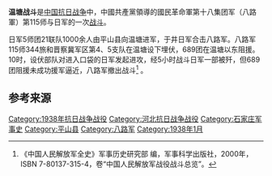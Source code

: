{{Infobox Military Conflict
|campaign=
|image=
|caption=
|conflict=温塘战斗
|date=1938年1月22日10时－16时
|place=[[河北省|河北省]][[平山县|平山县]]南部温塘地区
|result=
|combatant1=八路军115师344旅，晋察冀军区第4、5支队
|combatant2=日军5师团21联队
|commander1=
|commander2=
|strength1=
|strength2=1000余<ref name="解放军全史"/>
|casualties1=
|casualties2=400余<ref name="解放军全史"/>
|}}

'''温塘战斗'''是[[中国抗日战争|中国抗日战争]]中，中國共產黨領導的國民革命軍第十八集团军（八路軍）第115师与日军的一次[[战斗|战斗]]。

日军5师团21联队1000余人由平山县向温塘进军，于井日军合击八路军。八路军115师344旅和晋察冀军区第4、5支队在温塘设下埋伏，689团在温塘以东阻援。10时，设伏部队对进入口袋的日军发起进攻，经5小时战斗日军一部被歼，但689团阻援未成功援军逼近，八路军撤出战斗<ref name="解放军全史">《中国人民解放军全史》军事历史研究部 编，军事科学出版社，2000年，ISBN 7-80137-315-4，卷“中国人民解放军战役战斗总览”。</ref> 。

== 参考来源 ==
{{reflist}}

{{中国抗日战争中共战役战斗}}

[[Category:1938年抗日战争战役|Category:1938年抗日战争战役]]
[[Category:河北抗日战争战役|Category:河北抗日战争战役]]
[[Category:石家庄军事史|Category:石家庄军事史]]
[[Category:平山县|Category:平山县]]
[[Category:八路军|Category:八路军]]
[[Category:1938年1月|Category:1938年1月]]